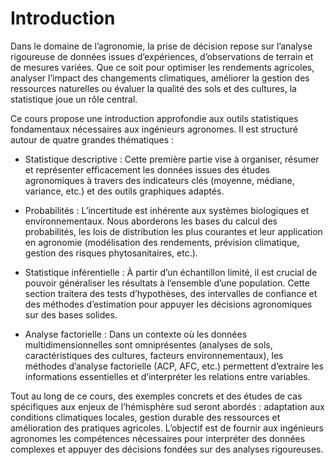 # Introduction {.unnumbered}

Dans le domaine de l’agronomie, la prise de décision repose sur l’analyse rigoureuse de données issues d’expériences, d’observations de terrain et de mesures variées. Que ce soit pour optimiser les rendements agricoles, analyser l’impact des changements climatiques, améliorer la gestion des ressources naturelles ou évaluer la qualité des sols et des cultures, la statistique joue un rôle central.

Ce cours propose une introduction approfondie aux outils statistiques fondamentaux nécessaires aux ingénieurs agronomes. Il est structuré autour de quatre grandes thématiques :

-   Statistique descriptive : Cette première partie vise à organiser, résumer et représenter efficacement les données issues des études agronomiques à travers des indicateurs clés (moyenne, médiane, variance, etc.) et des outils graphiques adaptés.

-   Probabilités : L’incertitude est inhérente aux systèmes biologiques et environnementaux. Nous aborderons les bases du calcul des probabilités, les lois de distribution les plus courantes et leur application en agronomie (modélisation des rendements, prévision climatique, gestion des risques phytosanitaires, etc.).

-   Statistique inférentielle : À partir d’un échantillon limité, il est crucial de pouvoir généraliser les résultats à l’ensemble d’une population. Cette section traitera des tests d’hypothèses, des intervalles de confiance et des méthodes d’estimation pour appuyer les décisions agronomiques sur des bases solides.

-   Analyse factorielle : Dans un contexte où les données multidimensionnelles sont omniprésentes (analyses de sols, caractéristiques des cultures, facteurs environnementaux), les méthodes d’analyse factorielle (ACP, AFC, etc.) permettent d’extraire les informations essentielles et d’interpréter les relations entre variables.

Tout au long de ce cours, des exemples concrets et des études de cas spécifiques aux enjeux de l’hémisphère sud seront abordés : adaptation aux conditions climatiques locales, gestion durable des ressources et amélioration des pratiques agricoles. L’objectif est de fournir aux ingénieurs agronomes les compétences nécessaires pour interpréter des données complexes et appuyer des décisions fondées sur des analyses rigoureuses.
